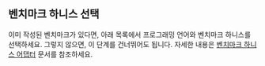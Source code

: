 
## 벤치마크 하니스 선택

이미 작성된 벤치마크가 있다면,
아래 목록에서 프로그래밍 언어와 벤치마크 하니스를 선택하세요.
그렇지 않으면, 이 단계를 건너뛰어도 됩니다.
자세한 내용은 [벤치마크 하니스 어댑터][benchmark harness adapters] 문서를 참조하세요.

<SelectedAdapter />

<BenchmarkHarness />

[benchmark harness adapters]: /ko/docs/explanation/adapters/
